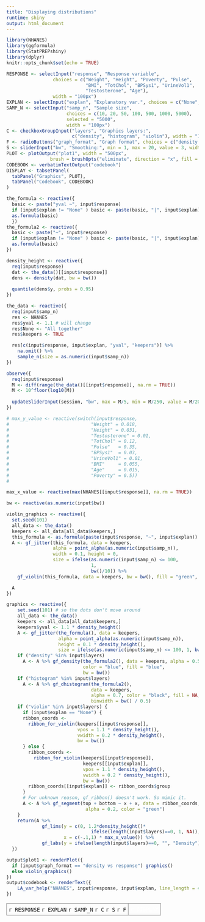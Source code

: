 ```yaml
---
title: "Displaying distributions"
runtime: shiny
output: html_document
---
```


```r
library(NHANES)
library(ggformula)
library(StatPREPshiny)
library(dplyr)
knitr::opts_chunk$set(echo = TRUE)
```

```r
RESPONSE <- selectInput("response", "Response variable",
                 choices = c("Weight", "Height", "Poverty", "Pulse", 
                             "BMI", "TotChol", "BPSys1", "UrineVol1", 
                             "Testosterone", "Age"), 
                 width = "100px")
EXPLAN <- selectInput("explan", "Explanatory var.", choices = c("None", "Gender", "HomeOwn", "SmokeNow", "SexEver", "PregnantNow", "Depressed", "Work", "PhysActive", "AgeDecade" ), width = "100px")
SAMP_N <- selectInput("samp_n", "Sample size",
                      choices = c(10, 20, 50, 100, 500, 1000, 5000),
                      selected = "5000",
                      width = "100px")
C <- checkboxGroupInput("layers", "Graphics layers:",
                        c("density", "histogram", "violin"), width = "100px")
F <- radioButtons("graph_format", "Graph format", choices = c("density vs response", "response vs explanatory"), width = "130px")
S <- sliderInput("bw", "Smoothing:", min = 1, max = 20, value = 3, width = "150px")
PLOT <- plotOutput("plot1", width = "500px",
                brush = brushOpts("eliminate", direction = "x", fill = NA))
CODEBOOK <- verbatimTextOutput("codebook")
DISPLAY <- tabsetPanel(
  tabPanel("Graphics", PLOT),
  tabPanel("Codebook", CODEBOOK)
)

```




```r
the_formula <- reactive({
  basic <- paste("yval ~", input$response)
  if (input$explan != "None" ) basic <- paste(basic, "|", input$explan)
  as.formula(basic)
  })
the_formula2 <- reactive({
  basic <- paste("~", input$response)
  if (input$explan != "None" ) basic <- paste(basic, "|", input$explan)
  as.formula(basic)
})

density_height <- reactive({
  req(input$response)
  dat <- the_data()[[input$response]]
  dens <- density(dat, bw = bw())
  
  quantile(dens$y, probs = 0.95)
})

the_data <- reactive({
  req(input$samp_n)
  res <- NHANES
  res$yval <- 1.1 # will change 
  res$None <- "All together"
  res$keepers <- TRUE

  res[c(input$response, input$explan, "yval", "keepers")] %>% 
    na.omit() %>%
    sample_n(size = as.numeric(input$samp_n))
})

observe({
  req(input$response)
  M <- diff(range(the_data()[[input$response]], na.rm = TRUE))
  M <- 10^floor(log10(M))
  
  updateSliderInput(session, "bw", max = M/5, min = M/250, value = M/20, step = M/250)
})

# max_y_value <- reactive(switch(input$response, 
#                              "Weight" = 0.018,
#                              "Height" = 0.031,
#                              "Testosterone" = 0.01,
#                              "TotChol" = 0.12,
#                              "Pulse"   = 0.35,
#                              "BPSys1"  = 0.03,
#                              "UrineVol1" = 0.01,
#                              "BMI"     = 0.055,
#                              "Age"     = 0.015,
#                              "Poverty" = 0.5))
#                       

max_x_value <- reactive(max(NHANES[[input$response]], na.rm = TRUE))

bw <- reactive(as.numeric(input$bw))

violin_graphics <- reactive({
  set.seed(101)
  all_data <- the_data()
  keepers <- all_data[all_data$keepers,]
  this_formula <- as.formula(paste(input$response, "~", input$explan))
  A <- gf_jitter(this_formula, data = keepers, 
                 alpha = point_alpha(as.numeric(input$samp_n)),
                 width = 0.1, height = 0, 
                 size = ifelse(as.numeric(input$samp_n) <= 100,
                               1,
                               bw()/10)) %>%
    gf_violin(this_formula, data = keepers, bw = bw(), fill = "green", alpha = 0.2, color = NA)

  A
})

graphics <- reactive({
    set.seed(101) # so the dots don't move around
    all_data <- the_data()
    keepers <- all_data[all_data$keepers,]
    keepers$yval <- 1.1 * density_height()
    A <- gf_jitter(the_formula(), data = keepers, 
                   alpha = point_alpha(as.numeric(input$samp_n)), 
                   height = 0.1 * density_height(),
                   size = ifelse(as.numeric(input$samp_n) <= 100, 1, bw() / 10))
    if ("density" %in% input$layers)
      A <- A %>% gf_density(the_formula2(), data = keepers, alpha = 0.5, 
                            color = "blue", fill = "blue",
                            bw = bw())
    if ("histogram" %in% input$layers)
      A <- A %>% gf_dhistogram(the_formula2(), 
                               data = keepers, 
                               alpha = 0.7, color = "black", fill = NA,
                               binwidth = bw() / 0.5)
    if ("violin" %in% input$layers) {
      if (input$explan == "None") {
      ribbon_coords <- 
        ribbon_for_violin(keepers[[input$response]], 
                          vpos = 1.1 * density_height(), 
                          vwidth = 0.2 * density_height(),
                          bw = bw())
      } else {
        ribbon_coords <- 
          ribbon_for_violin(keepers[[input$response]], 
                            keepers[[input$explan]],
                            vpos = 1.1 * density_height(),
                            vwidth = 0.2 * density_height(),
                            bw = bw())
        ribbon_coords[[input$explan]] <- ribbon_coords$group
      }
      # For unknown reason, gf_ribbon() doesn't work. So mimic it.
      A <- A %>% gf_segment(top + bottom ~ x + x, data = ribbon_coords, 
                             alpha = 0.2, color = "green")
    }
    return(A %>% 
             gf_lims(y = c(0, 1.2*density_height()*
                               ifelse(length(input$layers)==0, 1, NA)), 
                     x = c(-.1,1) * max_x_value()) %>% 
             gf_labs(y = ifelse(length(input$layers)==0, "", "Density")))
  })

output$plot1 <- renderPlot({
  if (input$graph_format == "density vs response") graphics()
  else violin_graphics()
})
output$codebook <- renderText({
    LA_var_help("NHANES", input$response, input$explan, line_length = 40L)
})
```

<table><tr><td class="control">`r RESPONSE` `r EXPLAN` `r SAMP_N` `r C` `r S` `r F`</td><td class="plot">`r DISPLAY`</td></tr></table>



<style type="text/css">
td.control {
  border:1px solid gray;
  border-radius:10px;
  padding: 5px;
  vertical-align: top;
}
td.plot {
  border:1px solid gray;
  padding: 5px;
  border-radius:10px;
  color: white;
}

</style>


